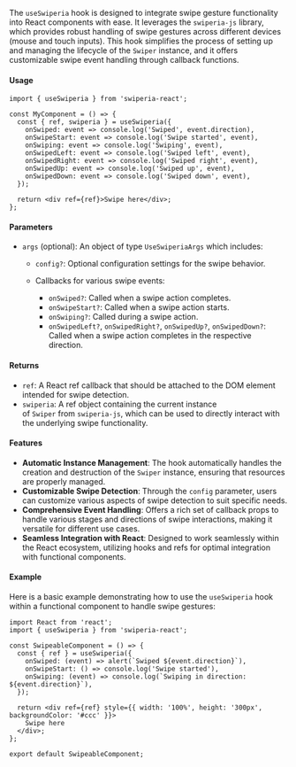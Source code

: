 The `useSwiperia` hook is designed to integrate swipe gesture functionality into React components with ease. It leverages the `swiperia-js` library, which provides robust handling of swipe gestures across different devices (mouse and touch inputs). This hook simplifies the process of setting up and managing the lifecycle of the `Swiper` instance, and it offers customizable swipe event handling through callback functions.

#### Usage

```tsx
import { useSwiperia } from 'swiperia-react';

const MyComponent = () => {
  const { ref, swiperia } = useSwiperia({
    onSwiped: event => console.log('Swiped', event.direction),
    onSwipeStart: event => console.log('Swipe started', event),
    onSwiping: event => console.log('Swiping', event),
    onSwipedLeft: event => console.log('Swiped left', event),
    onSwipedRight: event => console.log('Swiped right', event),
    onSwipedUp: event => console.log('Swiped up', event),
    onSwipedDown: event => console.log('Swiped down', event),
  });

  return <div ref={ref}>Swipe here</div>;
};
```

#### Parameters

* `args` (optional): An object of type `UseSwiperiaArgs` which includes:

  * `config?`: Optional configuration settings for the swipe behavior.
  * Callbacks for various swipe events:

    * `onSwiped?`: Called when a swipe action completes.
    * `onSwipeStart?`: Called when a swipe action starts.
    * `onSwiping?`: Called during a swipe action.
    * `onSwipedLeft?`, `onSwipedRight?`, `onSwipedUp?`, `onSwipedDown?`: Called when a swipe action completes in the respective direction.

#### Returns

* `ref`: A React ref callback that should be attached to the DOM element intended for swipe detection.
* `swiperia`: A ref object containing the current instance of `Swiper` from `swiperia-js`, which can be used to directly interact with the underlying swipe functionality.

#### Features

* **Automatic Instance Management**: The hook automatically handles the creation and destruction of the `Swiper` instance, ensuring that resources are properly managed.
* **Customizable Swipe Detection**: Through the `config` parameter, users can customize various aspects of swipe detection to suit specific needs.
* **Comprehensive Event Handling**: Offers a rich set of callback props to handle various stages and directions of swipe interactions, making it versatile for different use cases.
* **Seamless Integration with React**: Designed to work seamlessly within the React ecosystem, utilizing hooks and refs for optimal integration with functional components.

#### Example

Here is a basic example demonstrating how to use the `useSwiperia` hook within a functional component to handle swipe gestures:

```tsx
import React from 'react';
import { useSwiperia } from 'swiperia-react';

const SwipeableComponent = () => {
  const { ref } = useSwiperia({
    onSwiped: (event) => alert(`Swiped ${event.direction}`),
    onSwipeStart: () => console.log('Swipe started'),
    onSwiping: (event) => console.log(`Swiping in direction: ${event.direction}`),
  });

  return <div ref={ref} style={{ width: '100%', height: '300px', backgroundColor: '#ccc' }}>
    Swipe here
  </div>;
};

export default SwipeableComponent;
```